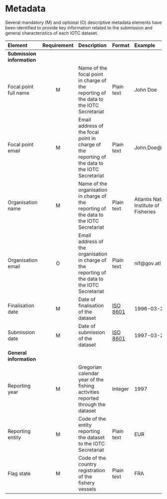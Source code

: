 # Metadata {#MetadataSection}

Several mandatory (M) and optional (O) descriptive metadata elements have been identified to provide key information related to the submission and general characteristics of each IOTC dataset.

| Element        | Requirement | Description | Format | Example | Code list  | 
| :------------ | :----: | :----------------------- | :-------- | :------------ | :------------ |
| **Submission information** ||||||
| [Focal point full name]{#fcname} | M | Name of the focal point in charge of the reporting of the data to the IOTC Secretariat | Plain text | John Doe  | - |
| [Focal point email]{#fcemail} | M | Email address of the focal point in charge of the reporting of the data to the IOTC Secretariat | Plain text | John.Doe@fao.org | - | 
| [Organisation name]{#orgname} | M | Name of the organisation in charge of the reporting of the data to the IOTC Secretariat | Plain text | Atlantis National Institute of Fisheries | - |
| [Organisation email]{#orgemail} | O | Email address of the organisation in charge of the reporting of the data to the IOTC Secretariat | Plain text | nif@gov.atl | 
| [Finalisation date]{#findate} | M | Date of finalisation of the dataset | [ISO 8601](https://en.wikipedia.org/wiki/ISO_8601) | 1996-03-27 | - |
| [Submission date]{#subdate} | M | Date of submission of the dataset | [ISO 8601](https://en.wikipedia.org/wiki/ISO_8601) | 1997-03-21 | - |
| **General information** |||||
| [Reporting year]{#repyear} | M | Gregorian calendar year of the fishing activities reported through the dataset | Integer | 1997 | - |
| [Reporting entity]{#repentity} | M | Code of the entity reporting the dataset to the IOTC Secretariat | Plain text | EUR | [Entity](https://data.iotc.org/reference/1.0.0/domain/admin/#entities) | 
| [Flag state]{#repflagstate} | M | Code of the country registration of the fishery vessels | Plain text | FRA | [Countries](https://data.iotc.org/reference/1.0.0/domain/admin/#countries) |
